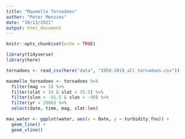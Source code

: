 ```yaml
---
title: "Maumelle Tornadoes"
author: "Peter Menzies"
date: "10/13/2021"
output: html_document
---
```


```r
knitr::opts_chunk$set(echo = TRUE)

library(tidyverse)
library(here)
```

```r
tornadoes <- read_csv(here("data", "1950-2019_all_tornadoes.csv"))
```

```r
maumelle_tornadoes <- tornadoes %>% 
  filter(mag >= 3) %>% 
  filter(slat > 34 & slat < 35.5) %>% 
  filter(slon > -91.5 & slon < -90) %>% 
  filter(yr > 2006) %>% 
  select(date, time, mag, slat:len)
```

```r
mau_water <- ggplot(water, aes(x = Date, y = turbidity_fnu)) +
  geom_line() +
  geom_vline()
```

 
